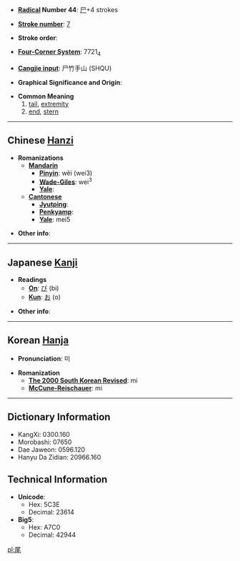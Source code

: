 * '''[[Wiktionary:Chinese radical index| Radical]] Number 44''': [[Wiktionary:Chinese radical index 尸|尸]]+4 strokes

* '''[[Wiktionary:Chinese total strokes index|Stroke number]]''': [[Wiktionary:Chinese total strokes index 7|7]]

* '''Stroke order''': 

* '''[[Wiktionary:Chinese four corner index|Four-Corner System]]''': 7721<sub>4</sub>

* '''[[Wiktionary:Chinese Cangjie index|Cangjie input]]''': 尸竹手山 (SHQU)

* '''Graphical Significance and Origin''': 

* '''Common Meaning'''
*#[[tail]], [[extremity]]
*# [[end]], [[stern]]

----

== Chinese [[Hanzi]] ==

* '''Romanizations'''
** '''[[Mandarin]]'''
*** '''[[Pinyin]]''': wěi (wei3)
*** '''[[Wade-Giles]]''': wei<sup>3</sup>
*** '''[[Yale]]''': 
** '''[[Cantonese]]'''
*** '''[[Jyutping]]''':
*** '''[[Penkyamp]]''': 
*** '''[[Yale]]''': mei5

* '''Other info''': 

----

== Japanese [[Kanji]] ==

* '''Readings'''
** '''[[On]]''': [[び]] (bi)
** '''[[Kun]]''': [[お]] (o)

* '''Other info''':  

----

== Korean [[Hanja]] ==

* '''Pronunciation''': 미

* '''Romanization'''
** '''[[The 2000 South Korean Revised Romanization|The 2000 South Korean Revised]]''': mi
** '''[[McCune-Reischauer]]''': mi

----

== Dictionary Information ==

* KangXi: 0300.160
* Morobashi: 07650
* Dae Jaweon: 0596.120
* Hanyu Da Zidian: 20966.160

== Technical Information ==

* '''Unicode''':
** Hex: 5C3E
** Decimal: 23614
* '''Big5''':
** Hex: A7C0
** Decimal: 42944

[[pl:尾]]